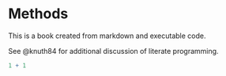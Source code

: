 # Methods {.unnumbered}

This is a book created from markdown and executable code.

See @knuth84 for additional discussion of literate programming.

```r
1 + 1
```
